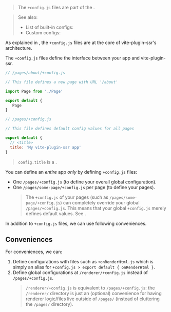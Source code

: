 
> The `+config.js` files are part of the <Link text="V1 design" href="/migration/v1-design" />.

> See also:
> - List of built-in configs: <Link href="/Config" />
> - Custom configs: <Link href="/meta" />

As explained in <Link href="/architecture#config-js" />, the `+config.js` files are at the core of vite-plugin-ssr's architecture.

The `+config.js` files define the interface between your app and vite-plugin-ssr.

```js
// /pages/about/+config.js

// This file defines a new page with URL '/about'

import Page from './Page'

export default {
   Page
}
```

```js
// /pages/+config.js

// This file defines default config values for all pages

export default {
  // <title>
  title: 'My vite-plugin-ssr app'
}
```

> `config.title` is a <Link text="custom config" href="/meta" />.

You can define an *entire* app *only* by defining `+config.js` files:
 - One `/pages/+config.js` (to define your overall global configuration).
 - One `/pages/some-page/+config.js` per page (to define your pages).
   > The `+config.js` of your pages (such as `/pages/some-page/+config.js`) can completely override your global `/pages/+config.js`. This means that your global `+config.js` merely defines default values. See <Link href="/architecture#config-js" />.

In addition to `+config.js` files, we can use following conveniences.

## Conveniences

For conveniences, we can:
 1. Define configurations with files such as `+onRenderHtml.js` which is simply an alias for `+config.js > export default { onRenderHtml }`.
 1. Define global configurations at `/renderer/+config.js` instead of `/pages/+config.js`.
    > `/renderer/+config.js` is equivalent to `/pages/+config.js`: the `/renderer/` directory is just an (optional) convenience for having renderer logic/files live outside of `/pages/` (instead of cluttering the `/pages/` directory).

